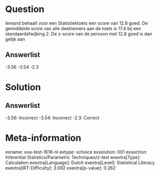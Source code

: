 Question
========

Iemand behaalt voor een Statistiektoets een score van 12.8 goed. De
gemiddelde score van alle deelnemers aan de toets is 17.4 bij een
standaardafwijking 2. De z-score van de persoon met 12.8 goed is dan
gelijk aan

Answerlist
----------

-3.56
-3.54
-2.3

Solution
========

Answerlist
----------

-3.56: Incorrect
-3.54: Incorrect
-2.3: Correct

Meta-information
================
exname: uva-test-1618-nl
extype: schoice
exsolution: 001
exsection: Inferential Statistics/Parametric Techniques/z-test
exextra[Type]: Calculation
exextra[Language]: Dutch
exextra[Level]: Statistical Literacy
exextra[IRT-Difficulty]: 3.092
exextra[p-value]: 0.262
